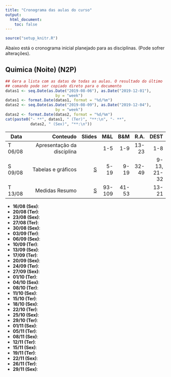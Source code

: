 ```yaml
---
title: "Cronograma das aulas do curso"
output:
  html_document:
    toc: false
---
```


```r
source("setup_knitr.R")
```

Abaixo está o cronograma inicial planejado para as disciplinas. (Pode
sofrer alterações).

<!-- ## Escolha a aba de sua turma {.tabset}
-->

## Quimica (Noite) (N2P)

```r
## Gera a lista com as datas de todas as aulas. O resultado do último
## comando pode ser copiado direto para o documento
datas1 <- seq.Date(as.Date("2019-08-06"), as.Date("2019-12-01"),
                      by = "week")
datas1 <- format.Date(datas1, format = "%d/%m")
datas2 <- seq.Date(as.Date("2019-08-09"), as.Date("2019-12-04"),
                      by = "week")
datas2 <- format.Date(datas2, format = "%d/%m")
cat(paste0("- **", datas1, " (Ter)", "**:\n", "- **",
           datas2, " (Sex)", "**:\n"))
```

| Data    | Conteudo                   | Slides | M&L | B&M | R.A.| DEST|
----------|---------------------------:|-------:|----:|----:|----:|----:|
| T 06/08 | Apresentação da disciplina |        | 1-5 | 1-9 |13-23|  1-8|
| S 09/08 | Tabelas e gráficos |[S](http://cursos.leg.ufpr.br/estbas-slides/slides/01_Analise_Exploratoria.pdf) | 5-19 | 9-19 | 32-49 | 9-13, 21-32 |
| T 13/08 | Medidas Resumo   |[S](http://cursos.leg.ufpr.br/estbas-slides/slides/04_Medidas_Resumo.pdf) | 93-109 | 41-53 | | 13-21|


- **16/08 (Sex)**: 
 - **20/08 (Ter)**: 
- **23/08 (Sex)**: 
 - **27/08 (Ter)**:
- **30/08 (Sex)**:
 - **03/09 (Ter)**:
- **06/09 (Sex)**:
 - **10/09 (Ter)**:
- **13/09 (Sex)**:
 - **17/09 (Ter)**:
- **20/09 (Sex)**:
 - **24/09 (Ter)**:
- **27/09 (Sex)**:
 - **01/10 (Ter)**:
- **04/10 (Sex)**:
 - **08/10 (Ter)**:
- **11/10 (Sex)**:
 - **15/10 (Ter)**:
- **18/10 (Sex)**:
 - **22/10 (Ter)**:
- **25/10 (Sex)**:
 - **29/10 (Ter)**:
- **01/11 (Sex)**:
 - **05/11 (Ter)**:
- **08/11 (Sex)**:
 - **12/11 (Ter)**:
- **15/11 (Sex)**:
 - **19/11 (Ter)**:
- **22/11 (Sex)**:
 - **26/11 (Ter)**:
- **29/11 (Sex)**:

